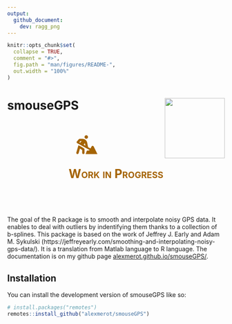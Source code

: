 ```yaml
---
output: 
  github_document:
    dev: ragg_png
---
```


<!-- README.md is generated from README.Rmd. Please edit that file -->

```r
knitr::opts_chunk$set(
  collapse = TRUE,
  comment = "#>",
  fig.path = "man/figures/README-",
  out.width = "100%"
)
```

<!-- badges: start -->

# smouseGPS <img src="man/figures/logo.png" align="right" height="139"/>

<!-- badges: end -->

:::{.alert .alert-warning style="font-variant: small-caps; font-weight: bold; font-size: 2em; color: #a56404; border-radius: 33px; text-align: center;content-align: center; margin: 10% 1%; padding:2px;" role="alert"}
<svg xmlns="http://www.w3.org/2000/svg" width="10%" heigth="10%" viewBox="0 0 576 512"><!--! Font Awesome Pro 6.1.2 by @fontawesome - https://fontawesome.com License - https://fontawesome.com/license (Commercial License) Copyright 2022 Fonticons, Inc. --><path fill="#a56404" d="M272 95.93c26.5 0 47.99-21.47 47.99-47.97S298.5 0 272 0C245.5 0 224 21.47 224 47.97S245.5 95.93 272 95.93zM209.7 357.3c-25.75-17.25-52.25-33.24-79.5-48.11L58.62 270.2L1.246 471.1c-4.875 16.1 4.1 34.74 22 39.62s34.63-4.998 39.5-21.99l36.63-128.1l60.63 40.37v78.86c0 17.62 14.38 31.99 32 31.99s32-14.37 32-31.99l.0022-95.93C224 373.2 218.6 363.2 209.7 357.3zM311.1 416c-13.88 0-25.95 8.863-30.33 21.86l-24.75 74.07h319.9l-101.9-206.3c-11.38-22.49-43.1-23.63-56.1-2.01l-31.89 54.21l-65.26-35.64l-24-121.2C288.1 161.3 263.2 127.7 227.1 109.7c-1-.4999-2.125-.625-3.125-1.125c-2.25-1.125-4.752-1.1-7.252-2.625C201.5 99.85 185.2 95.98 168.7 95.98H95.1c-9.25 0-18.05 4.061-24.18 10.93l-55.95 63.92c-.75 .9998-1.5 2.124-2.25 3.249c-8.875 13.1-3 32.87 11.63 40.74l336.6 184.3l-9.837 16.87H311.1zM105.9 204.1l-23.5-12.87l28.13-32.12h34.38L105.9 204.1zM199.5 256.1l34.9-41.28l13.5 67.61L199.5 256.1z"/></svg>
Work in Progress
:::

The goal of the R package \code{smouseGPS} is to smooth and interpolate noisy
GPS data. It enables to deal with outliers by indentifying them thanks to a
collection of b-splines. 
This package is based on the work of Jeffrey J. Early and Adam M. Sykulski
(https://jeffreyearly.com/smoothing-and-interpolating-noisy-gps-data/).
It is a translation from Matlab language to R language. The documentation is
on my github page [alexmerot.github.io/smouseGPS/](https://alexmerot.github.io/smouseGPS/).

## Installation

You can install the development version of smouseGPS like so:

``` r
# install.packages("remotes")
remotes::install_github("alexmerot/smouseGPS")
```
